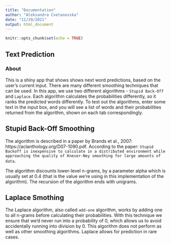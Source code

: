 ```yaml
---
title: "Documentation"
author: "Aleksandra Cvetanovska"
date: "11/29/2021"
output: html_document
---
```


```r
knitr::opts_chunk$set(echo = TRUE)
```

## Text Prediction

### About

This is a shiny app that shows shows next word predictions, based on the user's current input. There are many different smoothing techniques that can be used. In this app, we use two different algorithms - `Stupid Back-Off` and `Laplace`. Each algorithm calculates the probabilities differently, so it ranks the predicted words differently. To test out the algorithms, enter some text in the input box, and you will see a list of words and their probabilities returned from the algorithm, shown on each tab correspondingly.
 
## Stupid Back-Off Smoothing

The algorithm is described in a paper by Brands et al., 2007: https://aclanthology.org/D07-1090.pdf. 
According to the paper: `Stupid Backoff is inexpensive to calculate in a distributed environment while approaching the quality of Kneser-Ney smoothing for large amounts of data`.

The algorithm discounts lower-level n-grams, by a parameter alpha which is usually set at 0.4 (that is the value we're using in this implementation of the algorithm). The recursion of the algorithm ends with unigrams.

## Laplace Smothing

The Laplace algorithm, also called `add-one` algorithm, works by adding one to all n-grams before calculating their probabilities. With this technique we ensure that we'd never run into a probability of 0, which allows us to avoid accidentally running into division by 0. This algorithm does not perform as well as other smoothing algorithms. Laplace allows for prediction in rare cases.

